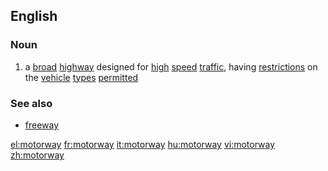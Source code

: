 ==English==

===Noun===
{{en-noun}}

#{{UK}} a [[broad]] [[highway]] designed for [[high]] [[speed]] [[traffic]], having [[restriction]]s on the [[vehicle]] [[type]]s [[permitted]] 

===See also===
*[[freeway]]

[[el:motorway]]
[[fr:motorway]]
[[it:motorway]]
[[hu:motorway]]
[[vi:motorway]]
[[zh:motorway]]